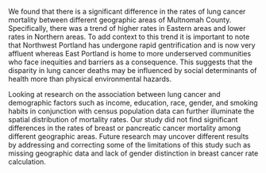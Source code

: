 We found that there is a significant difference in the rates of lung cancer mortality between different geographic areas of Multnomah County. Specifically, there was a trend of higher rates in Eastern areas and lower rates in Northern areas. To add context to this trend it is important to note that Northwest Portland has undergone rapid gentrification and is now very affluent whereas East Portland is home to more underserved communities who face inequities and barriers as a consequence. This suggests that the disparity in lung cancer deaths may be influenced by social determinants of health more than physical environmental hazards.

Looking at research on the association between lung cancer and demographic factors such as income, education, race, gender, and smoking habits in conjunction with census population data can further illuminate the spatial distribution of mortality rates. Our study did not find significant differences in the rates of breast or pancreatic cancer mortality among different geographic areas. Future research may uncover different results by addressing and correcting some of the limitations of this study such as missing geographic data and lack of gender distinction in breast cancer rate calculation.
